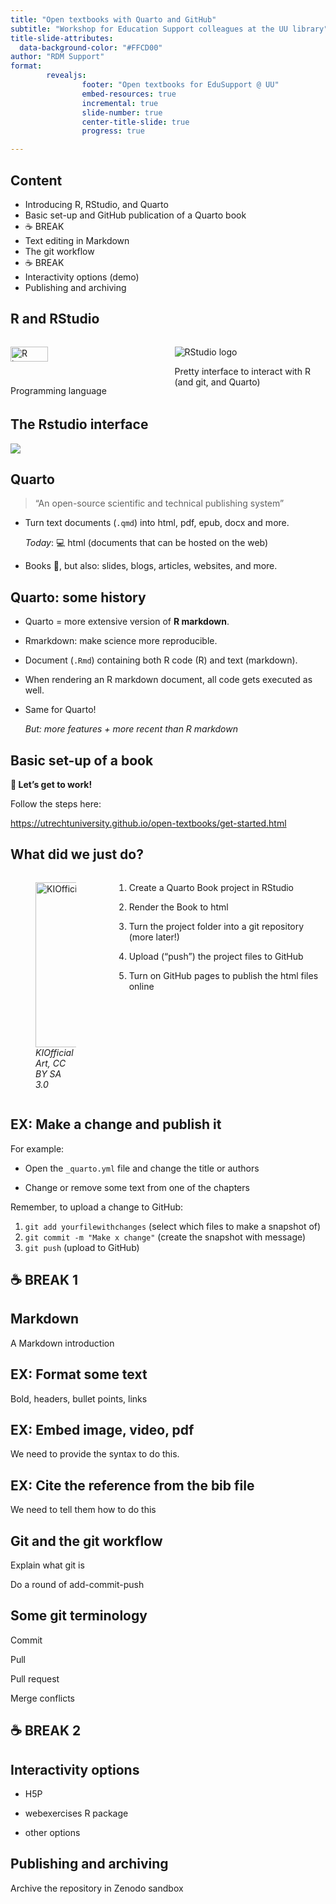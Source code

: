 ```yaml
---
title: "Open textbooks with Quarto and GitHub"
subtitle: "Workshop for Education Support colleagues at the UU library"
title-slide-attributes: 
  data-background-color: "#FFCD00"
author: "RDM Support"
format: 
        revealjs: 
                footer: "Open textbooks for EduSupport @ UU"
                embed-resources: true
                incremental: true
                slide-number: true
                center-title-slide: true
                progress: true

---
```


## Content

-   Introducing R, RStudio, and Quarto
-   Basic set-up and GitHub publication of a Quarto book
-   ☕ BREAK
-   Text editing in Markdown
-   The git workflow
-   ☕ BREAK
-   Interactivity options (demo)
-   Publishing and archiving

## R and RStudio

::: columns
::: {.column width="50%"}
![](img/rlogo.png){alt="R logo" width="50%"}

Programming language
:::

::: {.column width="50%"}
![](img/rstudiologo.png){alt="RStudio logo"}

Pretty interface to interact with R\
(and git, and Quarto)
:::
:::

## The Rstudio interface

![](img/rstudio-incremental-5.png)

## Quarto

> "An open-source scientific and technical publishing system"

-   Turn text documents (`.qmd`) into html, pdf, epub, docx and more.

    *Today*: 💻 html (documents that can be hosted on the web)

-   Books 📖, but also: slides, blogs, articles, websites, and more.

## Quarto: some history

-   Quarto = more extensive version of **R markdown**.

-   Rmarkdown: make science more reproducible.

-   Document (`.Rmd`) containing both R code (R) and text (markdown).

-   When rendering an R markdown document, all code gets executed as well.

-   Same for Quarto!

    *But: more features + more recent than R markdown*

## Basic set-up of a book

**💪 Let's get to work!**

Follow the steps here:

<https://utrechtuniversity.github.io/open-textbooks/get-started.html>

## What did we just do?

::: columns
::: {.column width="30%"}
![*KIOfficialArt, CC BY SA 3.0*](https://images-wixmp-ed30a86b8c4ca887773594c2.wixmp.com/f/0cd82ff4-fa94-4020-9a16-f41089efc593/ddy9ni2-12582af3-e887-4ff9-b755-69f13240fbd1.png/v1/fit/w_828,h_1566/dora__dora_the_explorer__kicreate_by_kiofficialart_ddy9ni2-414w-2x.png?token=eyJ0eXAiOiJKV1QiLCJhbGciOiJIUzI1NiJ9.eyJzdWIiOiJ1cm46YXBwOjdlMGQxODg5ODIyNjQzNzNhNWYwZDQxNWVhMGQyNmUwIiwiaXNzIjoidXJuOmFwcDo3ZTBkMTg4OTgyMjY0MzczYTVmMGQ0MTVlYTBkMjZlMCIsIm9iaiI6W1t7ImhlaWdodCI6Ijw9MjQyMiIsInBhdGgiOiJcL2ZcLzBjZDgyZmY0LWZhOTQtNDAyMC05YTE2LWY0MTA4OWVmYzU5M1wvZGR5OW5pMi0xMjU4MmFmMy1lODg3LTRmZjktYjc1NS02OWYxMzI0MGZiZDEucG5nIiwid2lkdGgiOiI8PTEyODAifV1dLCJhdWQiOlsidXJuOnNlcnZpY2U6aW1hZ2Uub3BlcmF0aW9ucyJdfQ.M0r7r1e0UNlagdenqQ8RxCjfRlzxVaxy-h8Sew2U-Xs){#dora fig-alt="Dora the explorer" width="264"}
:::

::: {.column width="70%"}
1.  Create a Quarto Book project in RStudio

2.  Render the Book to html

3.  Turn the project folder into a git repository (more later!)

4.  Upload ("push") the project files to GitHub

5.  Turn on GitHub pages to publish the html files online
:::
:::

## EX: Make a change and publish it  {.smaller}

For example:

-   Open the `_quarto.yml` file and change the title or authors

-   Change or remove some text from one of the chapters

Remember, to upload a change to GitHub:

1.  `git add yourfilewithchanges` (select which files to make a snapshot of)
2.  `git commit -m "Make x change"` (create the snapshot with message)
3.  `git push` (upload to GitHub)

## ☕ BREAK 1 

## Markdown

A Markdown introduction

## EX: Format some text

Bold, headers, bullet points, links

## EX: Embed image, video, pdf

We need to provide the syntax to do this.

## EX: Cite the reference from the bib file

We need to tell them how to do this

## Git and the git workflow

Explain what git is

Do a round of add-commit-push

## Some git terminology

Commit

Pull

Pull request

Merge conflicts

## ☕ BREAK  2 

## Interactivity options

-   H5P

-   webexercises R package

-   other options

## Publishing and archiving

Archive the repository in Zenodo sandbox

